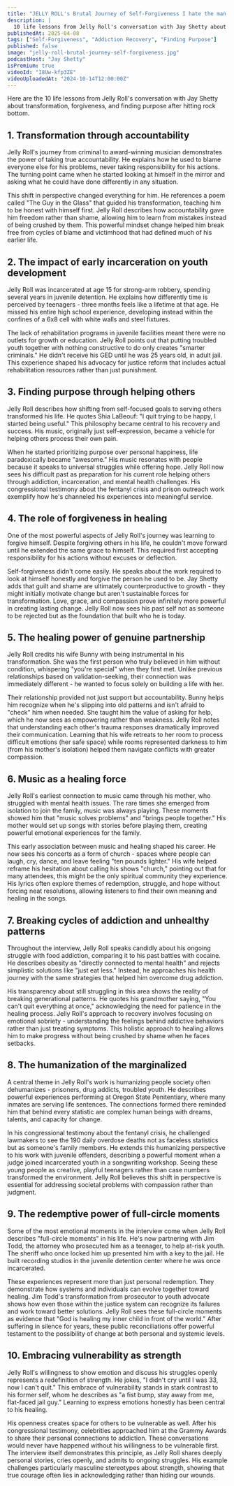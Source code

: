 ```yaml
---
title: "JELLY ROLL's Brutal Journey of Self-Forgiveness I hate the man I used to be..."
description: |
  10 life lessons from Jelly Roll's conversation with Jay Shetty about transformation, forgiveness, and finding purpose after hitting rock bottom.
publishedAt: 2025-04-08
tags: ["Self-Forgiveness", "Addiction Recovery", "Finding Purpose"]
published: false
image: "jelly-roll-brutal-journey-self-forgiveness.jpg"
podcastHost: "Jay Shetty"
isPremium: true
videoId: "I8Uw-kfp3ZE"
videoUploadedAt: "2024-10-14T12:00:00Z"
---
```



<PodcastSummaryPageLayout frontmatter={frontmatter}>

Here are the 10 life lessons from Jelly Roll's conversation with Jay Shetty about transformation, forgiveness, and finding purpose after hitting rock bottom.

## 1. Transformation through accountability

Jelly Roll's journey from criminal to award-winning musician demonstrates the power of taking true accountability. He explains how he used to blame everyone else for his problems, never taking responsibility for his actions. The turning point came when he started looking at himself in the mirror and asking what he could have done differently in any situation.

This shift in perspective changed everything for him. He references a poem called "The Guy in the Glass" that guided his transformation, teaching him to be honest with himself first. Jelly Roll describes how accountability gave him freedom rather than shame, allowing him to learn from mistakes instead of being crushed by them. This powerful mindset change helped him break free from cycles of blame and victimhood that had defined much of his earlier life.

## 2. The impact of early incarceration on youth development

Jelly Roll was incarcerated at age 15 for strong-arm robbery, spending several years in juvenile detention. He explains how differently time is perceived by teenagers - three months feels like a lifetime at that age. He missed his entire high school experience, developing instead within the confines of a 6x8 cell with white walls and steel fixtures.

The lack of rehabilitation programs in juvenile facilities meant there were no outlets for growth or education. Jelly Roll points out that putting troubled youth together with nothing constructive to do only creates "smarter criminals." He didn't receive his GED until he was 25 years old, in adult jail. This experience shaped his advocacy for justice reform that includes actual rehabilitation resources rather than just punishment.

## 3. Finding purpose through helping others

Jelly Roll describes how shifting from self-focused goals to serving others transformed his life. He quotes Shia LaBeouf: "I quit trying to be happy, I started being useful." This philosophy became central to his recovery and success. His music, originally just self-expression, became a vehicle for helping others process their own pain.

When he started prioritizing purpose over personal happiness, life paradoxically became "awesome." His music resonates with people because it speaks to universal struggles while offering hope. Jelly Roll now sees his difficult past as preparation for his current role helping others through addiction, incarceration, and mental health challenges. His congressional testimony about the fentanyl crisis and prison outreach work exemplify how he's channeled his experiences into meaningful service.

## 4. The role of forgiveness in healing

One of the most powerful aspects of Jelly Roll's journey was learning to forgive himself. Despite forgiving others in his life, he couldn't move forward until he extended the same grace to himself. This required first accepting responsibility for his actions without excuses or deflection.

Self-forgiveness didn't come easily. He speaks about the work required to look at himself honestly and forgive the person he used to be. Jay Shetty adds that guilt and shame are ultimately counterproductive to growth - they might initially motivate change but aren't sustainable forces for transformation. Love, grace, and compassion prove infinitely more powerful in creating lasting change. Jelly Roll now sees his past self not as someone to be rejected but as the foundation that built who he is today.

## 5. The healing power of genuine partnership

Jelly Roll credits his wife Bunny with being instrumental in his transformation. She was the first person who truly believed in him without condition, whispering "you're special" when they first met. Unlike previous relationships based on validation-seeking, their connection was immediately different - he wanted to focus solely on building a life with her.

Their relationship provided not just support but accountability. Bunny helps him recognize when he's slipping into old patterns and isn't afraid to "check" him when needed. She taught him the value of asking for help, which he now sees as empowering rather than weakness. Jelly Roll notes that understanding each other's trauma responses dramatically improved their communication. Learning that his wife retreats to her room to process difficult emotions (her safe space) while rooms represented darkness to him (from his mother's isolation) helped them navigate conflicts with greater compassion.

## 6. Music as a healing force

Jelly Roll's earliest connection to music came through his mother, who struggled with mental health issues. The rare times she emerged from isolation to join the family, music was always playing. These moments showed him that "music solves problems" and "brings people together." His mother would set up songs with stories before playing them, creating powerful emotional experiences for the family.

This early association between music and healing shaped his career. He now sees his concerts as a form of church - spaces where people can laugh, cry, dance, and leave feeling "ten pounds lighter." His wife helped reframe his hesitation about calling his shows "church," pointing out that for many attendees, this might be the only spiritual community they experience. His lyrics often explore themes of redemption, struggle, and hope without forcing neat resolutions, allowing listeners to find their own meaning and healing in the songs.

## 7. Breaking cycles of addiction and unhealthy patterns

Throughout the interview, Jelly Roll speaks candidly about his ongoing struggle with food addiction, comparing it to his past battles with cocaine. He describes obesity as "directly connected to mental health" and rejects simplistic solutions like "just eat less." Instead, he approaches his health journey with the same strategies that helped him overcome drug addiction.

His transparency about still struggling in this area shows the reality of breaking generational patterns. He quotes his grandmother saying, "You can't quit everything at once," acknowledging the need for patience in the healing process. Jelly Roll's approach to recovery involves focusing on emotional sobriety - understanding the feelings behind addictive behaviors rather than just treating symptoms. This holistic approach to healing allows him to make progress without being crushed by shame when he faces setbacks.

## 8. The humanization of the marginalized

A central theme in Jelly Roll's work is humanizing people society often dehumanizes - prisoners, drug addicts, troubled youth. He describes powerful experiences performing at Oregon State Penitentiary, where many inmates are serving life sentences. The connections formed there reminded him that behind every statistic are complex human beings with dreams, talents, and capacity for change.

In his congressional testimony about the fentanyl crisis, he challenged lawmakers to see the 190 daily overdose deaths not as faceless statistics but as someone's family members. He extends this humanizing perspective to his work with juvenile offenders, describing a powerful moment when a judge joined incarcerated youth in a songwriting workshop. Seeing these young people as creative, playful teenagers rather than case numbers transformed the environment. Jelly Roll believes this shift in perspective is essential for addressing societal problems with compassion rather than judgment.

## 9. The redemptive power of full-circle moments

Some of the most emotional moments in the interview come when Jelly Roll describes "full-circle moments" in his life. He's now partnering with Jim Todd, the attorney who prosecuted him as a teenager, to help at-risk youth. The sheriff who once locked him up presented him with a key to the jail. He built recording studios in the juvenile detention center where he was once incarcerated.

These experiences represent more than just personal redemption. They demonstrate how systems and individuals can evolve together toward healing. Jim Todd's transformation from prosecutor to youth advocate shows how even those within the justice system can recognize its failures and work toward better solutions. Jelly Roll sees these full-circle moments as evidence that "God is healing my inner child in front of the world." After suffering in silence for years, these public reconciliations offer powerful testament to the possibility of change at both personal and systemic levels.

## 10. Embracing vulnerability as strength

Jelly Roll's willingness to show emotion and discuss his struggles openly represents a redefinition of strength. He jokes, "I didn't cry until I was 33, now I can't quit." This embrace of vulnerability stands in stark contrast to his former self, whom he describes as "a fist bump, stay away from me, flat-faced jail guy." Learning to express emotions honestly has been central to his healing.

His openness creates space for others to be vulnerable as well. After his congressional testimony, celebrities approached him at the Grammy Awards to share their personal connections to addiction. These conversations would never have happened without his willingness to be vulnerable first. The interview itself demonstrates this principle, as Jelly Roll shares deeply personal stories, cries openly, and admits to ongoing struggles. His example challenges particularly masculine stereotypes about strength, showing that true courage often lies in acknowledging rather than hiding our wounds.

</PodcastSummaryPageLayout>
